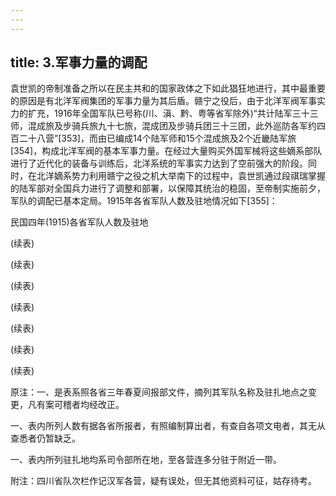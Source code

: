 ```yaml
---
---
---
```

title: 3.军事力量的调配
---




袁世凯的帝制准备之所以在民主共和的国家政体之下如此猖狂地进行，其中最重要的原因是有北洋军阀集团的军事力量为其后盾。赣宁之役后，由于北洋军阀军事实力的扩充，1916年全国军队已号称(川、滇、黔、粤等省军除外)“共计陆军三十三师，混成旅及步骑兵旅九十七旅，混成团及步骑兵团三十三团，此外巡防各军约四百二十八营”[353]，而由已编成14个陆军师和15个混成旅及2个近畿陆军旅[354]，构成北洋军阀的基本军事力量。在经过大量购买外国军械将这些嫡系部队进行了近代化的装备与训练后，北洋系统的军事实力达到了空前强大的阶段。同时，在北洋嫡系势力利用赣宁之役之机大举南下的过程中，袁世凯通过段祺瑞掌握的陆军部对全国兵力进行了调整和部署，以保障其统治的稳固，至帝制实施前夕，军队的调配已基本定局。1915年各省军队人数及驻地情况如下[355]：

民国四年(1915)各省军队人数及驻地



(续表)



(续表)



(续表)



(续表)



(续表)



(续表)



(续表)




原注：一、是表系照各省三年春夏间报部文件，摘列其军队名称及驻扎地点之变更，凡有案可稽者均经改正。


一、表内所列人数有据各省所报者，有照编制算出者，有查自各项文电者，其无从查悉者仍暂缺乏。


一、表内所列驻扎地均系司令部所在地，至各营连多分驻于附近一带。


附注：四川省队次栏作记汉军各营，疑有误处，但无其他资料可征，姑存待考。